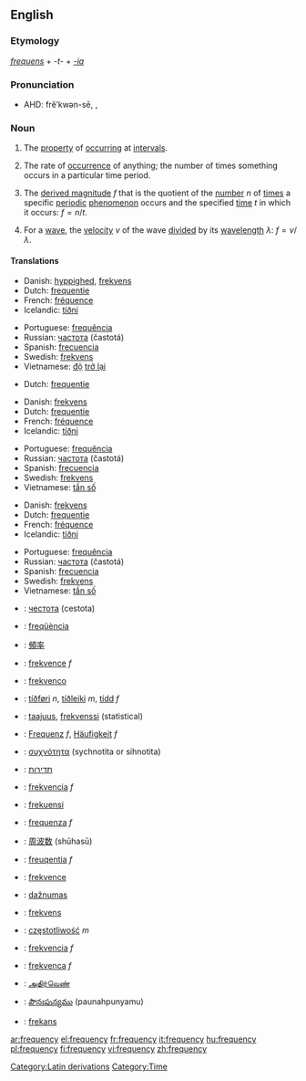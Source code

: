 ==English==
===Etymology===
{{L.}} ''[[frequens]]'' + ''-t-'' + ''[[-ia]]''

===Pronunciation===
*AHD: frĕʹkwən-sē, {{IPA|/ˈfriːkwənsi/}}, {{SAMPA|/"fri:kw@nsi/}}

===Noun===
{{wikipedia}}
{{en-noun|frequenc|ies}}

#{{uncountable}} The [[property]] of [[occur]]ring at [[interval]]s.
#{{uncountable}} The rate of [[occurrence]] of anything; the number of times something occurs in a particular time period.
#{{physics}} {{countable}} The [[derived magnitude]] ''f'' that is the quotient of the [[number]] ''n'' of [[time]]s a specific [[periodic]] [[phenomenon]] occurs and the specified [[time]] ''t'' in which it occurs: <math>f = n / t</math>.
#{{physics}} {{countable}} For a [[wave]], the [[velocity]] ''v'' of the wave [[divide]]d by its [[wavelength]] <math>\lambda</math>: <math>f = v / \lambda</math>.

====Translations====
{{top|property of occurring at intervals}}
*Danish: [[hyppighed]], [[frekvens]] {{n}}
*Dutch: [[frequentie]] {{f}}
*French: [[fréquence]] {{f}}
*Icelandic: [[tíðni]] {{f}}
{{mid}}
*Portuguese: [[frequência]] {{f}}
*Russian: [[частота]] (častotá) {{f}}
*Spanish: [[frecuencia]] {{f}}
*Swedish: [[frekvens]]
*Vietnamese: [[độ]] [[trở lại]]
{{bottom}}

{{top|rate of occurrence of anything}}
*Dutch: [[frequentie]] {{f}}
{{mid}}
{{bottom}}

{{top|physics: derived magnitude}}
*Danish: [[frekvens]] {{n}}
*Dutch: [[frequentie]] {{f}}
*French: [[fréquence]] {{f}}
*Icelandic: [[tíðni]] {{f}}
{{mid}}
*Portuguese: [[frequência]] {{f}}
*Russian: [[частота]] (častotá) {{f}}
*Spanish: [[frecuencia]] {{f}}
*Swedish: [[frekvens]]
*Vietnamese: [[tần số]]
{{bottom}}

{{top|physics: velocity of a wave divided by its wavelength}}
*Danish: [[frekvens]] {{n}}
*Dutch: [[frequentie]] {{f}}
*French: [[fréquence]] {{f}}
*Icelandic: [[tíðni]] {{f}}
{{mid}}
*Portuguese: [[frequência]] {{f}}
*Russian: [[частота]] (častotá) {{f}}
*Spanish: [[frecuencia]] {{f}}
*Swedish: [[frekvens]]
*Vietnamese: [[tần số]]
{{bottom}}


{{checktrans}}
{{top}}
*{{ttbc|Bulgarian}}: [[честота]] (cestota) {{f}}
*{{ttbc|Catalan}}: [[freqüència]] {{f}}
*{{ttbc|Chinese}}: [[頻率]]
*{{ttbc|Czech}}: [[frekvence]] ''f''
*{{ttbc|Esperanto}}: [[frekvenco]]
*{{ttbc|Faroese}}: [[tíðføri]] ''n'', [[tíðleiki]] ''m'', [[tídd]] ''f''
*{{ttbc|Finnish}}: [[taajuus]], [[frekvenssi]] (statistical)
*{{ttbc|German}}: [[Frequenz]] ''f'', [[Häufigkeit]] ''f''
*{{ttbc|Greek}}: [[συχνότητα]] (sychnotita or sihnotita)
*{{ttbc|Hebrew}}: [[תדירות]]<!-- ()-->
*{{ttbc|Hungarian}}: [[frekvencia]] ''f''
*{{ttbc|Indonesian}}: [[frekuensi]]
{{mid}}
*{{ttbc|Italian}}: [[frequenza]] ''f''
*{{ttbc|Japanese}}: [[周波数]] (shūhasū)
*{{ttbc|Latin}}: [[freuqentia]] ''f''
*{{ttbc|Latvian}}: [[frekvence]] {{f}}
*{{ttbc|Lithuanian}}: [[dažnumas]]
*{{ttbc|Norwegian}}: [[frekvens]]
*{{ttbc|Polish}}: [[częstotliwość]] ''m''
*{{ttbc|Slovak}}: [[frekvencia]] ''f''
*{{ttbc|Slovenian}}: [[frekvenca]] ''f''
*{{ttbc|Tamil}}: [[அதிர்வெண்]]
*{{ttbc|Telugu}}: [[పౌనఃపున్యము]] (paunahpunyamu)
*{{ttbc|Turkish}}: [[frekans]]
{{bottom}}

[[Category:Latin derivations]]
[[Category:Time]]

[[ar:frequency]]
[[el:frequency]]
[[fr:frequency]]
[[it:frequency]]
[[hu:frequency]]
[[pl:frequency]]
[[fi:frequency]]
[[vi:frequency]]
[[zh:frequency]]